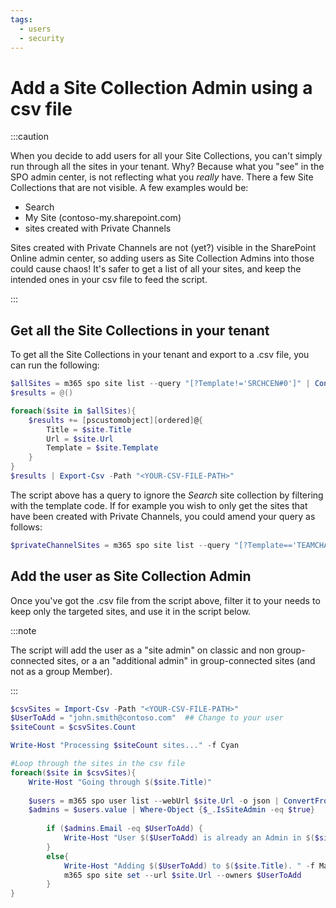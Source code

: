 ```yaml
---
tags:
  - users
  - security
---
```



# Add a Site Collection Admin using a csv file

:::caution

When you decide to add users for all your Site Collections, you can't simply run through all the sites in your tenant. Why? Because what you "see" in the SPO admin center, is not reflecting what you _really_ have. There a few Site Collections that are not visible. A few examples would be:

- Search
- My Site (contoso-my.sharepoint.com)
- sites created with Private Channels

Sites created with Private Channels are not (yet?) visible in the SharePoint Online admin center, so adding users as Site Collection Admins into those could cause chaos! It's safer to get a list of all your sites, and keep the intended ones in your csv file to feed the script.

:::

## Get all the Site Collections in your tenant

To get all the Site Collections in your tenant and export to a .csv file, you can run the following:

<Tabs>
  <TabItem value="PowerShell">

  ```powershell
  $allSites = m365 spo site list --query "[?Template!='SRCHCEN#0']" | ConvertFrom-Json
  $results = @()

  foreach($site in $allSites){
      $results += [pscustomobject][ordered]@{
          Title = $site.Title
          Url = $site.Url
          Template = $site.Template
      }
  }
  $results | Export-Csv -Path "<YOUR-CSV-FILE-PATH>"
  ```

  </TabItem>
</Tabs>

The script above has a query to ignore the _Search_ site collection by filtering with the template code. If for example you wish to only get the sites that have been created with Private Channels, you could amend your query as follows:

<Tabs>
  <TabItem value="PowerShell">

  ```powershell
  $privateChannelSites = m365 spo site list --query "[?Template=='TEAMCHANNEL#0']" | ConvertFrom-Json
  ```

  </TabItem>
</Tabs>

## Add the user as Site Collection Admin

Once you've got the .csv file from the script above, filter it to your needs to keep only the targeted sites, and use it in the script below.

:::note

The script will add the user as a "site admin" on classic and non group-connected sites, or a an "additional admin" in group-connected sites (and not as a group Member).

:::

<Tabs>
  <TabItem value="PowerShell">

  ```powershell
  $csvSites = Import-Csv -Path "<YOUR-CSV-FILE-PATH>"
  $UserToAdd = "john.smith@contoso.com"  ## Change to your user
  $siteCount = $csvSites.Count

  Write-Host "Processing $siteCount sites..." -f Cyan

  #Loop through the sites in the csv file
  foreach($site in $csvSites){
      Write-Host "Going through $($site.Title)" 
      
      $users = m365 spo user list --webUrl $site.Url -o json | ConvertFrom-Json
      $admins = $users.value | Where-Object {$_.IsSiteAdmin -eq $true}
          
          if ($admins.Email -eq $UserToAdd) {
              Write-Host "User $($UserToAdd) is already an Admin in $($site.Title)." -f Green
          }
          else{
              Write-Host "Adding $($UserToAdd) to $($site.Title). " -f Magenta
              m365 spo site set --url $site.Url --owners $UserToAdd
          }
  }
  ```

  </TabItem>
</Tabs>

